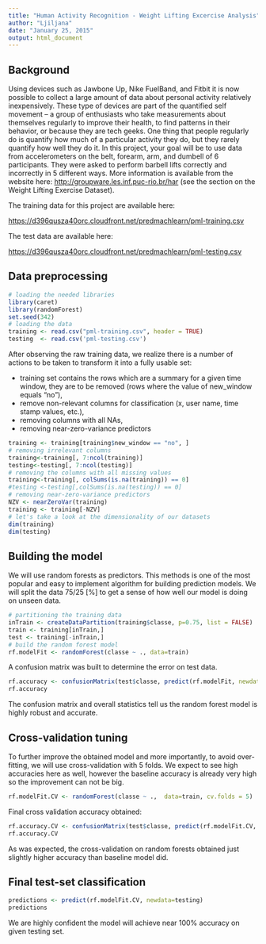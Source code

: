 ```yaml
---
title: "Human Activity Recognition - Weight Lifting Excercise Analysis"
author: "Ljiljana"
date: "January 25, 2015"
output: html_document
---
```


## Background

Using devices such as Jawbone Up, Nike FuelBand, and Fitbit it is now possible to collect a large amount of data about personal activity relatively inexpensively. These type of devices are part of the quantified self movement – a group of enthusiasts who take measurements about themselves regularly to improve their health, to find patterns in their behavior, or because they are tech geeks. One thing that people regularly do is quantify how much of a particular activity they do, but they rarely quantify how well they do it. In this project, your goal will be to use data from accelerometers on the belt, forearm, arm, and dumbell of 6 participants. They were asked to perform barbell lifts correctly and incorrectly in 5 different ways. More information is available from the website here: <http://groupware.les.inf.puc-rio.br/har> (see the section on the Weight Lifting Exercise Dataset). 

The training data for this project are available here: 

<https://d396qusza40orc.cloudfront.net/predmachlearn/pml-training.csv>

The test data are available here: 

<https://d396qusza40orc.cloudfront.net/predmachlearn/pml-testing.csv>

## Data preprocessing

```r
# loading the needed libraries
library(caret)
library(randomForest)
set.seed(342)
# loading the data
training <- read.csv("pml-training.csv", header = TRUE)
testing  <- read.csv('pml-testing.csv')
```

After observing the raw training data, we realize there is a number of actions to be taken to transform it into a fully usable set:

- training set contains the rows which are a summary for a given time window, they are to be removed (rows where the value of new_window equals "no"),
- remove non-relevant columns for classification (x, user name, time stamp values, etc.),
- removing columns with all NAs,
- removing near-zero-variance predictors

```r
training <- training[training$new_window == "no", ]
# removing irrelevant columns
training<-training[, 7:ncol(training)]
testing<-testing[, 7:ncol(testing)]
# removing the columns with all missing values
training<-training[, colSums(is.na(training)) == 0]
#testing <-testing[,colSums(is.na(testing)) == 0]
# removing near-zero-variance predictors
NZV <- nearZeroVar(training)
training <- training[-NZV]
# let's take a look at the dimensionality of our datasets
dim(training)
dim(testing)
```

## Building the model

We will use random forests as predictors. This methods is one of the most popular and easy to implement algorithm for building prediction models. We will split the data 75/25 [%] to get a sense of how well our model is doing on unseen data.

```r
# partitioning the training data
inTrain <- createDataPartition(training$classe, p=0.75, list = FALSE)
train <- training[inTrain,]
test <- training[-inTrain,]
# build the random forest model
rf.modelFit <- randomForest(classe ~ ., data=train)
```

A confusion matrix was built to determine the error on test data.

```r
rf.accuracy <- confusionMatrix(test$classe, predict(rf.modelFit, newdata = test))
rf.accuracy
```

The confusion matrix and overall statistics tell us the random forest model is highly robust and accurate. 

## Cross-validation tuning

To further improve the obtained model and more importantly, to avoid over-fitting, we will use cross-validation with 5 folds. We expect to see high accuracies here as well, however the baseline accuracy is already very high so the improvement can not be big.

```r
rf.modelFit.CV <- randomForest(classe ~ .,  data=train, cv.folds = 5)
```

Final cross validation accuracy obtained:

```r
rf.accuracy.CV <- confusionMatrix(test$classe, predict(rf.modelFit.CV, newdata = test))
rf.accuracy.CV
```

As was expected, the cross-validation on random forests obtained just slightly higher accuracy than baseline model did. 

## Final test-set classification

```r
predictions <- predict(rf.modelFit.CV, newdata=testing)
predictions
```

We are highly confident the model will achieve near 100% accuracy on given testing set.